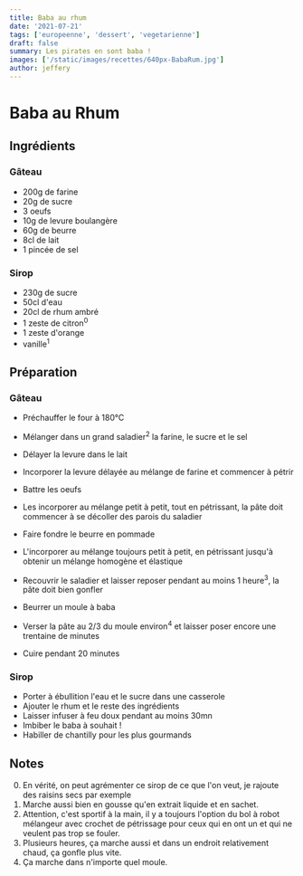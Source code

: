 ```yaml
---
title: Baba au rhum
date: '2021-07-21'
tags: ['europeenne', 'dessert', 'vegetarienne']
draft: false
summary: Les pirates en sont baba !
images: ['/static/images/recettes/640px-BabaRum.jpg']
author: jeffery
---
```


# Baba au Rhum

<Wikipedia
  src="/static/images/recettes/640px-BabaRum.jpg"
  author="Popo le Chien"
  alt="baba au rhum"
  srcurl="https://fr.wikipedia.org/wiki/Baba_au_rhum"
  authorurl="https://commons.wikimedia.org/wiki/User:Popo_le_Chien"
/>

## Ingrédients

### Gâteau

- 200g de farine
- 20g de sucre
- 3 oeufs
- 10g de levure boulangère
- 60g de beurre
- 8cl de lait
- 1 pincée de sel

### Sirop

- 230g de sucre
- 50cl d'eau
- 20cl de rhum ambré
- 1 zeste de citron<sup>0</sup>
- 1 zeste d'orange
- vanille<sup>1</sup> 

## Préparation

### Gâteau

- Préchauffer le four à 180°C
- Mélanger dans un grand saladier<sup>2</sup> la farine, le sucre et le sel
- Délayer la levure dans le lait
- Incorporer la levure délayée au mélange de farine et commencer à pétrir
- Battre les oeufs
- Les incorporer au mélange petit à petit, tout en pétrissant, la pâte doit commencer à se décoller des parois du saladier
- Faire fondre le beurre en pommade
- L'incorporer au mélange toujours petit à petit, en pétrissant jusqu'à obtenir un mélange homogène et élastique
- Recouvrir le saladier et laisser reposer pendant au moins 1 heure<sup>3</sup>, la pâte doit bien gonfler

- Beurrer un moule à baba
- Verser la pâte au 2/3 du moule environ<sup>4</sup> et laisser poser encore une trentaine de minutes
- Cuire pendant 20 minutes

### Sirop

- Porter à ébullition l'eau et le sucre dans une casserole
- Ajouter le rhum et le reste des ingrédients
- Laisser infuser à feu doux pendant au moins 30mn
- Imbiber le baba à souhait !
- Habiller de chantilly pour les plus gourmands

## Notes

0. En vérité, on peut agrémenter ce sirop de ce que l'on veut, je rajoute des raisins secs par exemple 
1. Marche aussi bien en gousse qu'en extrait liquide et en sachet.
2. Attention, c'est sportif à la main, il y a toujours l'option du bol à robot mélangeur avec crochet de pétrissage pour ceux qui en ont un et qui ne veulent pas trop se fouler. 
3. Plusieurs heures, ça marche aussi et dans un endroit relativement chaud, ça gonfle plus vite.        
4. Ça marche dans n'importe quel moule.           
